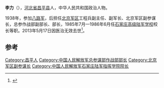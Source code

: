 '''李力'''（{{bd|1922年||2013年|5月17日|catIdx=Li}}），[[河北省|河北省]][[昌平县|昌平县]]人，中华人民共和国政治人物。

1938年，参加[[八路军|八路军]]，后担任[[北京军区|北京军区]]工程兵副主任、副军长、北京军区副参谋长，总参作战部副部长、部长，1985年7月—1986年6月任[[石家庄高级陆军学校|石家庄高级陆军学校]]校长等职。2013年5月17日因医治无效去世<ref>{{cite news|title=李力同志逝世|url=http://cpc.people.com.cn/n/2013/0709/c87393-22124679.html|accessdate=2014-12-07|newspaper=中国共产党新闻网|archive-date=2018-11-18|archive-url=https://web.archive.org/web/20181118214643/http://cpc.people.com.cn/n/2013/0709/c87393-22124679.html|dead-url=no}}</ref>。

==参考==
{{reflist}}
{{start box}}
{{s-mil}}
{{s-before|[[谭旌樵|谭旌樵]]}}
{{s-title|[[中国人民解放军总参谋部作战部|中国人民解放军总参谋部作战部]]部长|1982年12月-1985年10月}} 
{{s-after|[[隗福临|隗福临]]<sub>少将</sub>}}
{{end box}}
{{中国军事人物小作品}}

[[Category:昌平人|Category:昌平人]]
[[Category:中国人民解放军总参谋部作战部部长|Category:中国人民解放军总参谋部作战部部长]]
[[Category:北京军区副参谋长|Category:北京军区副参谋长]]
[[Category:中国人民解放军石家庄陆军指挥学院院长|Category:中国人民解放军石家庄陆军指挥学院院长]]